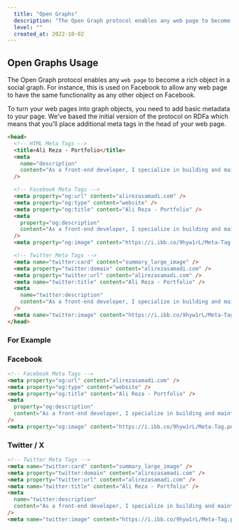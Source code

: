 ```yaml
---
  title: "Open Graphs"
  description: "The Open Graph protocol enables any web page to become a rich object in a social graph."
  level: ""
  created_at: 2022-10-02
---
```


## Open Graphs Usage

The Open Graph protocol enables any `web page` to become a rich object in a social graph. For instance, this is used on Facebook to allow any web page to have the same functionality as any other object on Facebook.

To turn your web pages into graph objects, you need to add basic metadata to your page. We've based the initial version of the protocol on RDFa which means that you'll place additional meta tags in the head of your web page.

```html title="index.html" showLineNumbers /Ali Reza - Portfolio/#g /alirezasamadi.com/#r {15,26}
<head>
  <!-- HTML Meta Tags -->
  <title>Ali Reza - Portfolio</title>
  <meta
    name="description"
    content="As a front-end developer, I specialize in building and maintaining the user interface of web applications."
  />

  <!-- Facebook Meta Tags -->
  <meta property="og:url" content="alirezasamadi.com" />
  <meta property="og:type" content="website" />
  <meta property="og:title" content="Ali Reza - Portfolio" />
  <meta
    property="og:description"
    content="As a front-end developer, I specialize in building and maintaining the user interface of web applications."
  />
  <meta property="og:image" content="https://i.ibb.co/9hyw1rL/Meta-Tag.png" />

  <!-- Twitter Meta Tags -->
  <meta name="twitter:card" content="summary_large_image" />
  <meta property="twitter:domain" content="alirezasamadi.com" />
  <meta property="twitter:url" content="alirezasamadi.com" />
  <meta name="twitter:title" content="Ali Reza - Portfolio" />
  <meta
    name="twitter:description"
    content="As a front-end developer, I specialize in building and maintaining the user interface of web applications."
  />
  <meta name="twitter:image" content="https://i.ibb.co/9hyw1rL/Meta-Tag.png" />
</head>
```

### For Example

<ComponentPreview name="my-open-graph" />

### Facebook

```html showLineNumbers{9}
<!-- Facebook Meta Tags -->
<meta property="og:url" content="alirezasamadi.com" />
<meta property="og:type" content="website" />
<meta property="og:title" content="Ali Reza - Portfolio" />
<meta
  property="og:description"
  content="As a front-end developer, I specialize in building and maintaining the user interface of web applications."
/>
<meta property="og:image" content="https://i.ibb.co/9hyw1rL/Meta-Tag.png" />
```

### Twitter / X

```html showLineNumbers{19}
<!-- Twitter Meta Tags -->
<meta name="twitter:card" content="summary_large_image" />
<meta property="twitter:domain" content="alirezasamadi.com" />
<meta property="twitter:url" content="alirezasamadi.com" />
<meta name="twitter:title" content="Ali Reza - Portfolio" />
<meta
  name="twitter:description"
  content="As a front-end developer, I specialize in building and maintaining the user interface of web applications."
/>
<meta name="twitter:image" content="https://i.ibb.co/9hyw1rL/Meta-Tag.png" />
```
